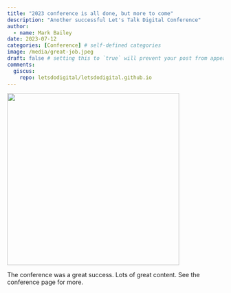 ```yaml
---
title: "2023 conference is all done, but more to come"
description: "Another successful Let's Talk Digital Conference"
author:
  - name: Mark Bailey
date: 2023-07-12
categories: [Conference] # self-defined categories
image: /media/great-job.jpeg
draft: false # setting this to `true` will prevent your post from appearing on your listing page until you're ready!
comments:
  giscus: 
    repo: letsdodigital/letsdodigital.github.io
---
```


![](/media/great-job.jpeg){height=400px fig-alt="Great job written in green on a black board"}

The conference was a great success. Lots of great content. See the conference page for more.


